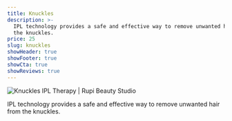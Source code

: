 ```yaml
---
title: Knuckles
description: >-
  IPL technology provides a safe and effective way to remove unwanted hair from
  the knuckles.
price: 25
slug: knuckles
showHeader: true
showFooter: true
showCta: true
showReviews: true
---
```


![Knuckles IPL Therapy | Rupi Beauty Studio](/uploads/services/ipl-therapy.webp 'Knuckles IPL Therapy  | Rupi Beauty Studio')

IPL technology provides a safe and effective way to remove unwanted hair from the knuckles.
